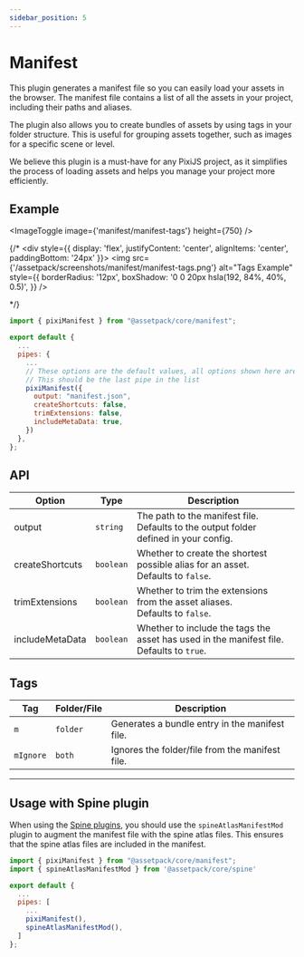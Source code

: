 ```yaml
---
sidebar_position: 5
---
```


# Manifest

This plugin generates a manifest file so you can easily load your assets in the browser. The manifest file contains a list of all the assets in your project, including their paths and aliases.

The plugin also allows you to create bundles of assets by using tags in your folder structure. This is useful for grouping assets together, such as images for a specific scene or level.

We believe this plugin is a must-have for any PixiJS project, as it simplifies the process of loading assets and helps you manage your project more efficiently.

## Example

<ImageToggle image={'manifest/manifest-tags'} height={750} />

{/* <div style={{ display: 'flex', justifyContent: 'center', alignItems: 'center', paddingBottom: '24px' }}>
    <img
        src={'/assetpack/screenshots/manifest/manifest-tags.png'}
        alt="Tags Example"
        style={{
            borderRadius: '12px',
            boxShadow: '0 0 20px hsla(192, 84%, 40%, 0.5)',
        }}
    />
</div> */}

```js
import { pixiManifest } from "@assetpack/core/manifest";

export default {
  ...
  pipes: {
    ...
    // These options are the default values, all options shown here are optional
    // This should be the last pipe in the list
    pixiManifest({
      output: "manifest.json",
      createShortcuts: false,
      trimExtensions: false,
      includeMetaData: true,
    })
  },
};
```

## API

| Option          | Type      | Description                                                                                    |
| --------------- | --------- | ---------------------------------------------------------------------------------------------- |
| output          | `string`  | The path to the manifest file.<br />Defaults to the output folder defined in your config.      |
| createShortcuts | `boolean` | Whether to create the shortest possible alias for an asset.<br />Defaults to `false`.          |
| trimExtensions  | `boolean` | Whether to trim the extensions from the asset aliases. <br />Defaults to `false`.              |
| includeMetaData | `boolean` | Whether to include the tags the asset has used in the manifest file. <br />Defaults to `true`. |

## Tags

| Tag       | Folder/File | Description                                     |
| --------- | ----------- | ----------------------------------------------- |
| `m`       | `folder`    | Generates a bundle entry in the manifest file.  |
| `mIgnore` | `both`      | Ignores the folder/file from the manifest file. |

---

## Usage with Spine plugin

When using the [Spine plugins](/docs/guide/pipes/spine), you should use the `spineAtlasManifestMod` plugin to augment the manifest file with the spine atlas files. This ensures that the spine atlas files are included in the manifest.

```js
import { pixiManifest } from "@assetpack/core/manifest";
import { spineAtlasManifestMod } from '@assetpack/core/spine'

export default {
  ...
  pipes: [
    ...
    pixiManifest(),
    spineAtlasManifestMod(),
  ]
};
```
